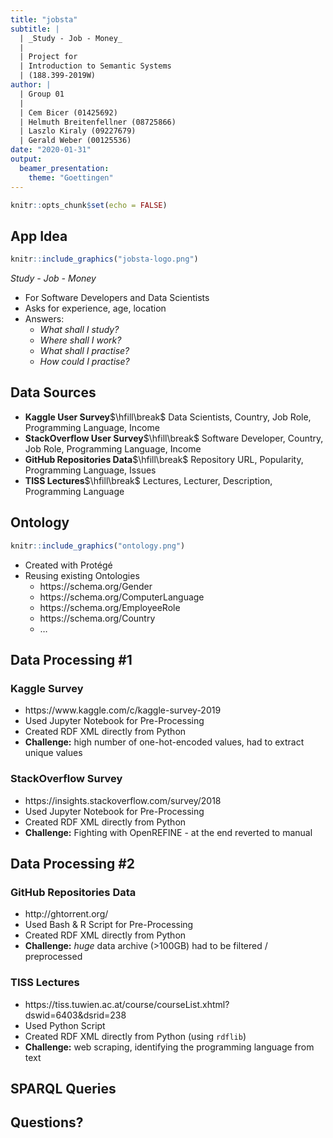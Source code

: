 ```yaml
---
title: "jobsta"
subtitle: |
  | _Study - Job - Money_
  | 
  | Project for
  | Introduction to Semantic Systems
  | (188.399-2019W)
author: |
  | Group 01
  |
  | Cem Bicer (01425692)
  | Helmuth Breitenfellner (08725866)
  | Laszlo Kiraly (09227679)
  | Gerald Weber (00125536)
date: "2020-01-31"
output:
  beamer_presentation:
    theme: "Goettingen"
---
```


```r
knitr::opts_chunk$set(echo = FALSE)
```

## App Idea

```r
knitr::include_graphics("jobsta-logo.png")
```

_Study - Job - Money_

* For Software Developers and Data Scientists
* Asks for experience, age, location
* Answers:
  * _What shall I study?_
  * _Where shall I work?_
  * _What shall I practise?_
  * _How could I practise?_

## Data Sources

* **Kaggle User Survey**$\hfill\break$
  Data Scientists, Country, Job Role, Programming Language, Income
* **StackOverflow User Survey**$\hfill\break$
  Software Developer, Country, Job Role, Programming Language, Income
* **GitHub Repositories Data**$\hfill\break$
  Repository URL, Popularity, Programming Language, Issues
* **TISS Lectures**$\hfill\break$
  Lectures, Lecturer, Description, Programming Language

## Ontology

```r
knitr::include_graphics("ontology.png")
```

* Created with Protégé
* Reusing existing Ontologies
  * https://schema.org/Gender
  * https://schema.org/ComputerLanguage
  * https://schema.org/EmployeeRole
  * https://schema.org/Country
  * ...
  
## Data Processing #1

### Kaggle Survey

* https://www.kaggle.com/c/kaggle-survey-2019
* Used Jupyter Notebook for Pre-Processing
* Created RDF XML directly from Python
* **Challenge:** high number of one-hot-encoded values, had to extract unique values

### StackOverflow Survey

* https://insights.stackoverflow.com/survey/2018
* Used Jupyter Notebook for Pre-Processing
* Created RDF XML directly from Python
* **Challenge:** Fighting with OpenREFINE - at the end reverted to manual

## Data Processing #2

### GitHub Repositories Data

* http://ghtorrent.org/
* Used Bash & R Script for Pre-Processing
* Created RDF XML directly from Python
* **Challenge:** _huge_ data archive (>100GB) had to be filtered / preprocessed

### TISS Lectures

* https://tiss.tuwien.ac.at/course/courseList.xhtml?dswid=6403&dsrid=238
* Used Python Script
* Created RDF XML directly from Python (using `rdflib`)
* **Challenge:** web scraping, identifying the programming language from text

## SPARQL Queries

## Questions?